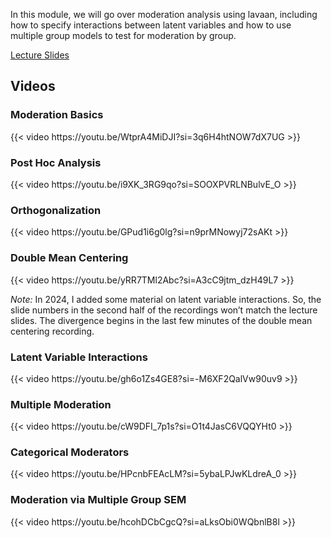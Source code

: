 In this module, we will go over moderation analysis using lavaan, including how to specify interactions between latent
variables and how to use multiple group models to test for moderation by group.

<a href = "/lavaan-e-learning/5_moderation/moderation.pdf" class = "button button1">Lecture Slides</a>

## Videos

### Moderation Basics

{{< video https://youtu.be/WtprA4MiDJI?si=3q6H4htNOW7dX7UG >}}

### Post Hoc Analysis

{{< video https://youtu.be/i9XK_3RG9qo?si=SOOXPVRLNBulvE_O >}}

### Orthogonalization

{{< video https://youtu.be/GPud1i6g0lg?si=n9prMNowyj72sAKt >}}

### Double Mean Centering

{{< video https://youtu.be/yRR7TMl2Abc?si=A3cC9jtm_dzH49L7 >}}

*Note:* In 2024, I added some material on latent variable interactions. So, the slide numbers in the second half of the
recordings won't match the lecture slides. The divergence begins in the last few minutes of the double mean centering recording.

### Latent Variable Interactions

{{< video https://youtu.be/gh6o1Zs4GE8?si=-M6XF2QalVw90uv9 >}}

### Multiple Moderation

{{< video https://youtu.be/cW9DFI_7p1s?si=O1t4JasC6VQQYHt0 >}}

### Categorical Moderators

{{< video https://youtu.be/HPcnbFEAcLM?si=5ybaLPJwKLdreA_0 >}}

### Moderation via Multiple Group SEM

{{< video https://youtu.be/hcohDCbCgcQ?si=aLksObi0WQbnlB8l >}}

